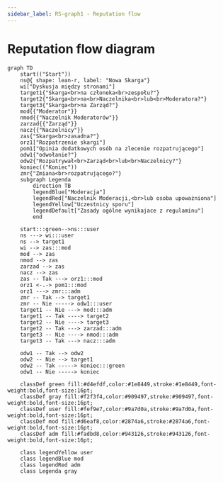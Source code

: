 ```yaml
---
sidebar_label: RS-graph1 - Reputation flow
---
```


# Reputation flow diagram


```mermaid
graph TD
    start(("Start"))
    ns@{ shape: lean-r, label: "Nowa Skarga"}
    wi["Dyskusja między stronami"]
    target1{"Skarga<br>na członeka<br>zespołu?"}
    target2{"Skarga<br>na<br>Naczelnika<br>lub<br>Moderatora?"}
    target3{"Skarga<br>na Zarząd?"}
    mod{{"Moderator"}}
    nmod{{"Naczelnik Moderatorów"}}
    zarzad{{"Zarząd"}}
    nacz{{"Naczelnicy"}}
    zas{"Skarga<br>zasadna?"}
    orz1["Rozpatrzenie skargi"]
    pom1["Opinia dodatkowych osób na zlecenie rozpatrującego"]
    odw1{"odwołanie?"}
    odw2{"Rozpatrywał<br>Zarząd<br>lub<br>Naczelnicy?"}
    koniec(("Koniec"))
    zmr{"Zmiana<br>rozpatrującego?"}
    subgraph Legenda
        direction TB
        legendBlue["Moderacja"]
        legendRed["Naczelnik Moderacji,<br>lub osoba upoważniona"]
        legendYellow["Uczestnicy sporu"]
        legendDefault["Zasady ogólne wynikajace z regulaminu"]
        end

    start:::green-->ns:::user
    ns ---> wi:::user
    ns --> target1
    wi --> zas:::mod
    mod --> zas
    nmod --> zas
    zarzad --> zas
    nacz --> zas
    zas -- Tak ---> orz1:::mod
    orz1 <-.-> pom1:::mod
    orz1 ---> zmr:::adm
    zmr -- Tak --> target1
    zmr -- Nie -----> odw1:::user
    target1 -- Nie ---> mod:::adm
    target1 -- Tak ----> target2
    target2 -- Nie ----> target3
    target2 -- Tak ---> zarzad:::adm
    target3 -- Nie ----> nmod:::adm
    target3 -- Tak ---> nacz:::adm

    odw1 -- Tak --> odw2
    odw2 -- Nie --> target1
    odw2 -- Tak -----> koniec:::green
    odw1 -- Nie -----> koniec

    classDef green fill:#d4efdf,color:#1e8449,stroke:#1e8449,font-weight:bold,font-size:16pt;
    classDef gray fill:#f2f3f4,color:#909497,stroke:#909497,font-weight:bold,font-size:16pt;
    classDef user fill:#fef9e7,color:#9a7d0a,stroke:#9a7d0a,font-weight:bold,font-size:16pt;
    classDef mod fill:#d6eaf8,color:#2874a6,stroke:#2874a6,font-weight:bold,font-size:16pt;
    classDef adm fill:#fadbd8,color:#943126,stroke:#943126,font-weight:bold,font-size:16pt;

    class legendYellow user
    class legendBlue mod
    class legendRed adm
    class Legenda gray
```